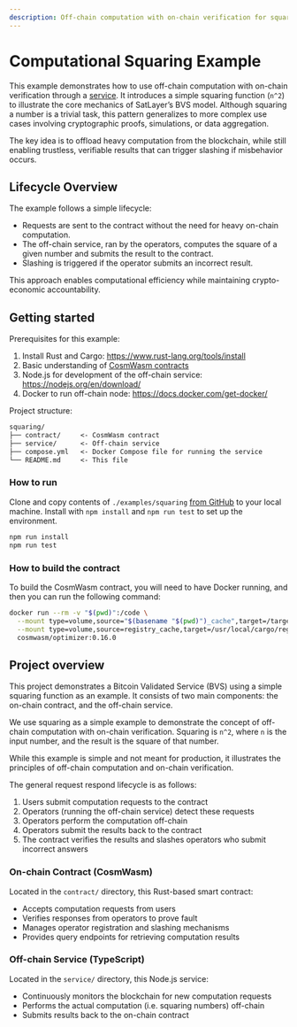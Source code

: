 ```yaml
---
description: Off-chain computation with on-chain verification for squaring a number.
---
```


# Computational Squaring Example

This example demonstrates how to use off-chain computation with on-chain verification through a
[service](../../../getting-started/services/page.mdx). It introduces a simple squaring function (`n^2`) to illustrate the
core mechanics of SatLayer’s BVS model. Although squaring a number is a trivial task, this pattern
generalizes to more complex use cases involving cryptographic proofs, simulations, or data aggregation.

The key idea is to offload heavy computation from the blockchain, while still enabling trustless, verifiable
results that can trigger slashing if misbehavior occurs.

## Lifecycle Overview

The example follows a simple lifecycle:

- Requests are sent to the contract without the need for heavy on-chain computation.
- The off-chain service,
  ran by the operators, computes the square of a given number and submits the result to the contract.
- Slashing is triggered if the operator submits an incorrect result.

This approach enables computational efficiency while maintaining crypto-economic accountability.

## Getting started

Prerequisites for this example:

1. Install Rust and Cargo: https://www.rust-lang.org/tools/install
2. Basic understanding of [CosmWasm contracts](/developers/cosmwasm)
3. Node.js for development of the off-chain service: https://nodejs.org/en/download/
4. Docker to run off-chain node: https://docs.docker.com/get-docker/

Project structure:

```txt
squaring/
├── contract/     <- CosmWasm contract
├── service/      <- Off-chain service
├── compose.yml   <- Docker Compose file for running the service
└── README.md     <- This file
```

### How to run

Clone and copy contents of `./examples/squaring` [from GitHub](https://github.com/satlayer/satlayer-bvs/tree/main/examples/squaring) to your local machine.
Install with `npm install` and `npm run test` to set up the environment.

```sh filename="run.sh"
npm run install
npm run test
```

### How to build the contract

To build the CosmWasm contract, you will need to have Docker running, and then you can run the following command:

```sh filename="build.sh"
docker run --rm -v "$(pwd)":/code \
  --mount type=volume,source="$(basename "$(pwd)")_cache",target=/target \
  --mount type=volume,source=registry_cache,target=/usr/local/cargo/registry \
  cosmwasm/optimizer:0.16.0
```

## Project overview

This project demonstrates a Bitcoin Validated Service (BVS) using a simple squaring function as an example.
It consists of two main components: the on-chain contract, and the off-chain service.

We use squaring as a simple example to demonstrate the concept of off-chain computation with on-chain verification.
Squaring is `n^2`, where `n` is the input number, and the result is the square of that number.

While this example is simple and not meant for production,
it illustrates the principles of off-chain computation and on-chain verification.

The general request respond lifecycle is as follows:

1. Users submit computation requests to the contract
2. Operators (running the off-chain service) detect these requests
3. Operators perform the computation off-chain
4. Operators submit the results back to the contract
5. The contract verifies the results and slashes operators who submit incorrect answers

### On-chain Contract (CosmWasm)

Located in the `contract/` directory, this Rust-based smart contract:

- Accepts computation requests from users
- Verifies responses from operators to prove fault
- Manages operator registration and slashing mechanisms
- Provides query endpoints for retrieving computation results

### Off-chain Service (TypeScript)

Located in the `service/` directory, this Node.js service:

- Continuously monitors the blockchain for new computation requests
- Performs the actual computation (i.e. squaring numbers) off-chain
- Submits results back to the on-chain contract

